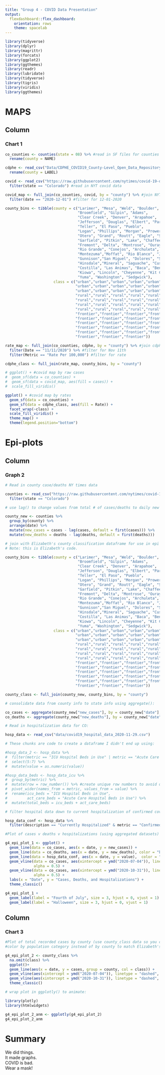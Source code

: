 ```yaml
---
title: "Group 4 - COVID Data Presentation"
output: 
  flexdashboard::flex_dashboard:
    orientation: rows
    theme: spacelab
---
```




```r
library(tidyverse)
library(dplyr)
library(magrittr)
library(forcats)
library(ggplot2)
library(ggthemes)
library(readr)
library(lubridate)
library(tidyverse)
library(tigris)
library(viridis)
library(ggthemes)
```

MAPS
=====================================
    
Column {data-height=650}
-------------------------------------
    
### Chart 1
    
```r
co_counties <- counties(state = 08) %>% #read in SF files for counties
  rename(county = NAME)

cdphe <- read_csv("Data/CDPHE_COVID19_County-Level_Open_Data_Repository.csv") %>% #CDPHE data for rates
  rename(county = LABEL)

covid <- read_csv("https://raw.githubusercontent.com/nytimes/covid-19-data/master/us-counties.csv") %>%
  filter(state == "Colorado") #read in NYT covid data

covid_map <- full_join(co_counties, covid, by = "county") %>% #join NYT data to SF
  filter(date == "2020-12-01") #filter for 12-01-2020

county_bins <- tibble(county = c("Larimer", "Mesa", "Weld", "Boulder",
                                 "Broomfield", "Gilpin", "Adams",
                                 "Clear Creek", "Denver", "Arapahoe",
                                 "Jefferson", "Douglas", "Elbert", "Park",
                                 "Teller", "El Paso", "Pueblo",
                                 "Logan", "Phillips", "Morgan", "Prowers", "Crowley",
                                 "Otero", "Grand", "Routt", "Eagle", "Summit",
                                 "Garfield", "Pitkin", "Lake", "Chaffee",
                                 "Fremont", "Delta", "Montrose", "Ouray", "Alamosa",
                                 "Rio Grande", "Conejos", "Archuleta", "La Plata",
                                 "Montezuma","Moffat", "Rio Blanco", "Jackson", 
                                 "Gunnison","San Miguel", "Dolores", "San Juan",
                                 "Hinsdale","Mineral", "Saguache", "Custer", "Huerfano",
                                 "Costilla", "Las Animas", "Baca", "Bent",
                                 "Kiowa", "Lincoln", "Cheyenne", "Kit Carson",
                                 "Yuma", "Washington", "Sedgwick"),
                      class = c("urban","urban","urban","urban","urban","urban",
                                "urban","urban","urban","urban","urban","urban",
                                "urban","urban","urban","urban","urban", "rural",
                                "rural","rural","rural","rural","rural","rural",
                                "rural","rural","rural","rural","rural","rural",
                                "rural","rural","rural","rural","rural","rural",
                                "rural","rural","rural","rural","rural", 
                                "frontier","frontier","frontier","frontier",
                                "frontier","frontier","frontier","frontier",
                                "frontier","frontier","frontier","frontier",
                                "frontier","frontier","frontier","frontier",
                                "frontier","frontier","frontier","frontier",
                                "frontier","frontier","frontier"))

rate_map <- full_join(co_counties, cdphe, by = "county") %>% #join cdphe data to SF
  filter(Date == "11/11/2020") %>% #filter for Nov 11th
  filter(Metric == "Rate Per 100,000") #filter for rate

cdphe_class <- full_join(rate_map, county_bins, by = "county")

# ggplot() + #covid map by raw cases
#  geom_sf(data = co_counties) +
#  geom_sf(data = covid_map, aes(fill = cases)) +
#  scale_fill_viridis()

ggplot() + #covid map by rates 
  geom_sf(data = co_counties) +
  geom_sf(data = cdphe_class, aes(fill = Rate)) +
  facet_wrap(~class) +
  scale_fill_viridis() +
  theme_map() +
  theme(legend.position="bottom")
```


Epi-plots {data-orientation=columns}
=====================================  

Column
-------------------------------------
   
### Graph 2

```r
# Read in county case/deaths NY times data

counties <- read_csv("https://raw.githubusercontent.com/nytimes/covid-19-data/master/us-counties.csv") %>%
  filter(state == "Colorado")

# use lag() to change values from total # of cases/deaths to daily new cases/deaths:

county_new <- counties %>%
  group_by(county) %>%
  arrange(date) %>%
  mutate(new_cases = cases - lag(cases, default = first(cases))) %>%
  mutate(new_deaths = deaths - lag(deaths, default = first(deaths)))

# join with Elizabeth's county classification dataframe for use in epi graphs:
# Note: this is Elizabeth's code.

county_bins <- tibble(county = c("Larimer", "Mesa", "Weld", "Boulder",
                                 "Broomfield", "Gilpin", "Adams",
                                 "Clear Creek", "Denver", "Arapahoe",
                                 "Jefferson", "Douglas", "Elbert", "Park",
                                 "Teller", "El Paso", "Pueblo",
                                 "Logan", "Phillips", "Morgan", "Prowers", "Crowley",
                                 "Otero", "Grand", "Routt", "Eagle", "Summit",
                                 "Garfield", "Pitkin", "Lake", "Chaffee",
                                 "Fremont", "Delta", "Montrose", "Ouray", "Alamosa",
                                 "Rio Grande", "Conejos", "Archuleta", "La Plata",
                                 "Montezuma","Moffat", "Rio Blanco", "Jackson", 
                                 "Gunnison","San Miguel", "Dolores", "San Juan",
                                 "Hinsdale","Mineral", "Saguache", "Custer", "Huerfano",
                                 "Costilla", "Las Animas", "Baca", "Bent",
                                 "Kiowa", "Lincoln", "Cheyenne", "Kit Carson",
                                 "Yuma", "Washington", "Sedgwick"),
                      class = c("urban","urban","urban","urban","urban","urban",
                                "urban","urban","urban","urban","urban","urban",
                                "urban","urban","urban","urban","urban", "rural",
                                "rural","rural","rural","rural","rural","rural",
                                "rural","rural","rural","rural","rural","rural",
                                "rural","rural","rural","rural","rural","rural",
                                "rural","rural","rural","rural","rural", 
                                "frontier","frontier","frontier","frontier",
                                "frontier","frontier","frontier","frontier",
                                "frontier","frontier","frontier","frontier",
                                "frontier","frontier","frontier","frontier",
                                "frontier","frontier","frontier","frontier",
                                "frontier","frontier","frontier"))

county_class <- full_join(county_new, county_bins, by = "county")

# consolidate data from county info to state info using aggregate():

co_cases <- aggregate(county_new["new_cases"], by = county_new["date"], sum)
co_deaths <- aggregate(county_new["new_deaths"], by = county_new["date"], sum)

# Read in hospitalization data for CO:

hosp_data <- read_csv("data/covid19_hospital_data_2020-11-29.csv")

# These chunks are code to create a dataframe I didn't end up using:

#hosp_data_2 <- hosp_data %>%
#  filter(metric == "ICU Hospital Beds in Use" | metric == "Acute Care Hospital Beds in Use") %>%
#  select(5:7) %>%
#  mutate(value = as.numeric(value))

#hosp_data_beds <- hosp_data_icu %>%
#  group_by(metric) %>%
#  mutate(row = row_number()) %>% #create unique row numbers to avoid duplicates when pivoting
#  pivot_wider(names_from = metric, values_from = value) %>%
#  rename(icu_beds = "ICU Hospital Beds in Use", 
#         act_care_beds = "Acute Care Hospital Beds in Use") %>%
#  mutate(total_beds = icu_beds + act_care_beds)

# filter hospital data down to current hospitalization of confirmed covid cases. 

hosp_data_conf <- hosp_data %>%
  filter(description == "Currently Hospitalized" & metric == "Confirmed COVID-19")

#Plot of cases v deaths v hospitalizations (using aggregated datasets)

g4_epi_plot_1 <- ggplot() +
  geom_line(data = co_cases, aes(x = date, y = new_cases)) +
  geom_line(data = co_deaths, aes(x = date, y = new_deaths), color = "blue") +
  geom_line(data = hosp_data_conf, aes(x = date, y = value),  color = "red") +
  geom_vline(data = co_cases, aes(xintercept = ymd("2020-07-04")), linetype = "dashed",
             alpha = 0.5) +
  geom_vline(data = co_cases, aes(xintercept = ymd("2020-10-31")), linetype = "dashed",
             alpha = 0.5) +
  labs(x = "Date", y = "Cases, Deaths, and Hospitalizations") +
  theme_classic() 

g4_epi_plot_1 +
  geom_label(label = "Fourth of July", size = 3, hjust = 0, vjust = 1) +
  geom_label(label = "Halloween", size = 3, hjust = 0, vjust = 1)
```   
 
 
Column
-------------------------------------

### Chart 3
    
```r
#Plot of total recorded cases by county (use county_class data so you can color by class)
#color by population category instead of by county to match Elizabeth's graphs. 

g4_epi_plot_2 <- county_class %>%
  na.omit(class) %>% 
  ggplot()+
  geom_line(aes(x = date, y = cases, group = county, col = class)) +
  geom_vline(aes(xintercept = ymd("2020-07-04")), linetype = "dashed", alpha = 0.5) +
  geom_vline(aes(xintercept = ymd("2020-10-31")), linetype = "dashed", alpha = 0.5) +
  theme_classic()

# wrap plot in ggplotly() to animate:

library(plotly)
library(htmlwidgets)

g4_epi_plot_2_anm <- ggplotly(g4_epi_plot_2)
g4_epi_plot_2_anm
```


Summary
=====================================

We did things.  
It made graphs.  
COVID is bad.  
Wear a mask!




